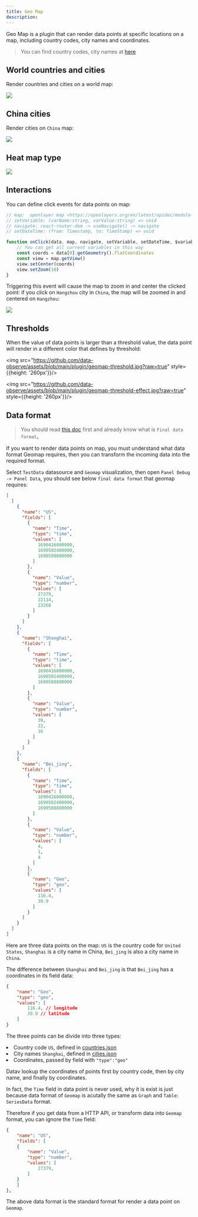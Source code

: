 ```yaml
---
title: Geo Map
description: 
---
```



Geo Map is a plugin that can render data points at specific locations on a map, including country codes, city names and coordinates.

> You can find country codes, city names at [here](https://github.com/data-observe/datav/tree/main/ui/public/plugins/panel/geomap)

## World countries and cities
Render countries and cities on a world map:

<img src="https://github.com/data-observe/assets/blob/main/plugin/geomap.jpg?raw=true" />

## China cities

Render cities on `China` map:

<img src="https://github.com/data-observe/assets/blob/main/plugin/china-map.jpg?raw=true" />


## Heat map type 

<img src="https://github.com/data-observe/assets/blob/main/plugin/heat-map.jpg?raw=true" />


## Interactions 

You can define click events for data points on map: 

```js
// map:  openlayer map <https://openlayers.org/en/latest/apidoc/module-ol_Map-Map.html>
// setVariable: (varName:string, varValue:string) => void 
// navigate: react-router-dom -> useNavigate() -> navigate 
// setDateTime: (from: Timestamp, to: TimeStamp) => void

function onClick(data, map, navigate, setVariable, setDateTime, $variables) {
    // You can get all current variables in this way
    const coords = data[0].getGeometry().flatCoordinates
    const view = map.getView()
    view.setCenter(coords)
    view.setZoom(10)
}
```

Triggering this event will cause the map to zoom in and center the clicked point: if you click on `Hangzhou` city in `China`, the map will be zoomed in and centered on `Hangzhou`:

<img src="https://github.com/data-observe/assets/blob/main/plugin/zoom-hangzhou.jpg?raw=true" />

## Thresholds

When the value of data points is larger than a threshold value, the data point will render in a different color that defines by threshold:

<img src="https://github.com/data-observe/assets/blob/main/plugin/geomap-threshold.jpg?raw=true" style={{height: '260px'}}/>


<img src="https://github.com/data-observe/assets/blob/main/plugin/geomap-threshold-effect.jpg?raw=true" style={{height: '260px'}}/>

## Data format

> You should read [this doc](/docs/panel-data-transform) first and already know what is `Final data format`。

If you want to render data points on map, you must understand what data format Geomap requires, then you can transform the incoming data into the required format.

Select `TestData` datasource and `Geomap` visualization, then open `Panel Debug -> Panel Data`, you should see below `final data format` that geomap requires: 



```json
[
  [
    {
      "name": "US",
      "fields": [
        {
          "name": "Time",
          "type": "time",
          "values": [
            1690416000000,
            1690502400000,
            1690588800000
          ]
        },
        {
          "name": "Value",
          "type": "number",
          "values": [
            27379,
            22114,
            23268
          ]
        }
      ]
    },
    {
      "name": "Shanghai",
      "fields": [
        {
          "name": "Time",
          "type": "time",
          "values": [
            1690416000000,
            1690502400000,
            1690588800000
          ]
        },
        {
          "name": "Value",
          "type": "number",
          "values": [
            39,
            22,
            16
          ]
        }
      ]
    },
    {
      "name": "Bei_jing",
      "fields": [
        {
          "name": "Time",
          "type": "time",
          "values": [
            1690416000000,
            1690502400000,
            1690588800000
          ]
        },
        {
          "name": "Value",
          "type": "number",
          "values": [
            4,
            1,
            4
          ]
        },
        {
          "name": "Geo",
          "type": "geo",
          "values": [
            116.4,
            39.9
          ]
        }
      ]
    }
  ]
]
```

Here are three data points on the map: `US` is the country code for `United States`, `Shanghai` is a city name in China,  `Bei_jing` is also a city name in `China`.

The difference between `Shanghai` and `Bei_jing` is that `Bei_jing` has a coordinates in its field data: 

```json 
{
    "name": "Geo",
    "type": "geo",
    "values": [
        116.4, // longitude
        39.9 // latitude
    ]
}
```

The three points can be divide into three types:
<TextList>
    <li>Country code `US`,  defined in [countries.json](https://github.com/data-observe/datav/blob/main/ui/public/plugins/panel/geomap/countries.json) </li>
    <li>City names `Shanghai`, defined in [cities.json](https://github.com/data-observe/datav/blob/main/ui/public/plugins/panel/geomap/cities.json)</li>
    <li>Coordinates, passed by field with <Code>"type":"geo"</Code></li>
</TextList>

Datav lookup the coordinates of points first by country code, then by city name, and finally by coordinates.

In fact, the `Time` field in data point is never used, why it is exist is just because data format of `Geomap` is acutally the same as `Graph` and `Table`: `SeriesData` format. 

Therefore if you get data from a HTTP API, or transform data into `Geomap` format, you can ignore the `Time` field: 

```json
{
    "name": "US",
    "fields": [
    {
        "name": "Value",
        "type": "number",
        "values": [
            27379,
        ]
    }
    ]
},
```

The above data format is the standard format for render a data point on `Geomap`.